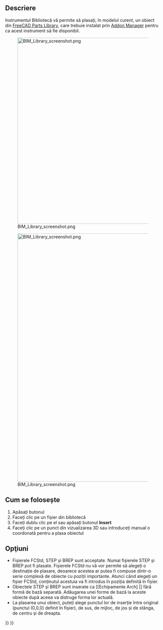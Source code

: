 <languages/>

{{Docnav
|[[BIM_Box|Box]]
|[[Arch_Component|Component]]
|[[BIM_Workbench|BIM]]
|IconL=BIM_Box.svg
|IconR=Arch_Component.svg
|IconC=Workbench_BIM.svg
}}

<div class="mw-translate-fuzzy">
{{GuiCommandAddon
|Name=BIM Library
|Workbenches=[[Image:IFC.svg|16px]] [[BIM Workbench|BIM]]
|Addon=BIM
|MenuLocation=3D Modeling → Library
|SeeAlso=[[Arch Equipment]]
}}
</div>

<span id="Description"></span>
==Descriere==

<div class="mw-translate-fuzzy">
Instrumentul Bibliotecă vă permite să plasați, în modelul curent, un obiect din [[Parts Library|FreeCAD Parts Library]], care trebuie instalat prin [[Std_AddonMgr|Addon Manager]] pentru ca acest instrument să fie disponibil.
</div>


[[Image:BIM Library screenshot.png|600px]]
<div class="mw-translate-fuzzy">
[[Image:BIM Library screenshot.png|800px]]
</div>

<span id="Usage"></span>
<div class="mw-translate-fuzzy">
== Cum se folosește ==
</div>

<div class="mw-translate-fuzzy">
# Apăsați butonul {{KEY|[[Image:BIM Library.png|16px]] '''BIM Library'''}} 
# Faceți clic pe un fișier din bibliotecă
# Faceți dublu clic pe el sau apăsați butonul '''Insert'''
# Faceți clic pe un punct din vizualizarea 3D sau introduceți manual o coordonată pentru a plasa obiectul
</div>

<span id="Options"></span>
== Opţiuni ==

<div class="mw-translate-fuzzy">
* Fișierele FCStd, STEP și BREP sunt acceptate. Numai fișierele STEP și BREP pot fi plasate. Fișierele FCStd nu vă vor permite să alegeți o destinație de plasare, deoarece acestea ar putea fi compuse dintr-o serie complexă de obiecte cu poziții importante. Atunci când alegeți un fișier FCStd, conținutul acestuia va fi introdus în poziția definită în fișier.
* Obiectele STEP și BREP sunt inserate ca [[Echipamente Arch] |] fără formă de bază separată. Adăugarea unei forme de bază la aceste obiecte după aceea va distruge forma lor actuală.
* La plasarea unui obiect, puteți alege punctul lor de inserție între original (punctul (0,0,0) definit în fișier), de sus, de mijloc, de jos și de stânga, de centru și de dreapta.
</div>


{{Docnav
|[[BIM_Box|Box]]
|[[Arch_Component|Component]]
|[[BIM_Workbench|BIM]]
|IconL=BIM_Box.svg
|IconR=Arch_Component.svg
|IconC=Workbench_BIM.svg
}}

{{BIM_Tools_navi{{#translation:}}}}
{{Userdocnavi{{#translation:}}}}